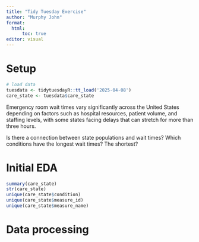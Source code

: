 ```yaml
---
title: "Tidy Tuesday Exercise"
author: "Murphy John"
format: 
  html:
      toc: true
editor: visual
---
```


# Setup

```r
# load data
tuesdata <- tidytuesdayR::tt_load('2025-04-08')
care_state <- tuesdata$care_state
```
Emergency room wait times vary significantly across the United States depending on factors such as hospital resources, patient volume, and staffing levels, with some states facing delays that can stretch for more than three hours.

Is there a connection between state populations and wait times?
Which conditions have the longest wait times? The shortest?

# Initial EDA
```r
summary(care_state)
str(care_state)
unique(care_state$condition)
unique(care_state$measure_id)
unique(care_state$measure_name)
```

# Data processing
```r

```


